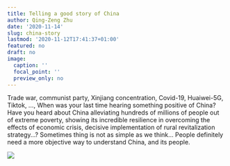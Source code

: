 ```yaml
---
title: Telling a good story of China
author: Qing-Zeng Zhu
date: '2020-11-14'
slug: china-story
lastmod: '2020-11-12T17:41:37+01:00'
featured: no
draft: no
image:
  caption: ''
  focal_point: ''
  preview_only: no
---
```

Trade war, communist party, Xinjiang concentration, Covid-19, Huaiwei-5G, Tiktok, ..., When was your last time hearing something positive of China? Have you heard about China alleviating hundreds of millions of people out of extreme poverty, showing its incredible  resilience in overcoming the effects of economic crisis, decisive implementation of rural revitalization strategy...? Sometimes thing is not as simple as we think... People definitely need a more objective way to understand China, and its people.

![](/blog/2020-11-12-china-story/feasured.JPG)

<!-- Watch this video from Dr. Wen: -->

<!-- `r htmltools::HTML("{{< youtube cMN5IYgGZ3E >}}")` -->



